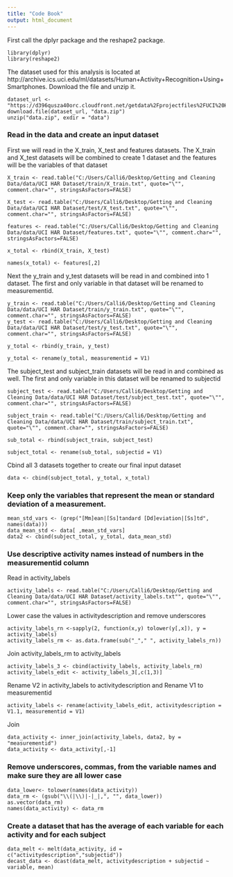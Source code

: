 ```yaml
---
title: "Code Book"
output: html_document
---
```


First call the dplyr package and the reshape2 package. 

```
library(dplyr)
library(reshape2)
```

The dataset used for this analysis is located at http://archive.ics.uci.edu/ml/datasets/Human+Activity+Recognition+Using+Smartphones.  Download the file and unzip it.

```
dataset_url <- "https://d396qusza40orc.cloudfront.net/getdata%2Fprojectfiles%2FUCI%20HAR%20Dataset.zip"
download.file(dataset_url, "data.zip")
unzip("data.zip", exdir = "data")
```
### Read in the data and create an input dataset
First we will read in the X_train, X_test and features datasets. The X_train and X_test datasets will be combined to create 1 dataset and the features will be the variables of that dataset

```
X_train <- read.table("C:/Users/Calli6/Desktop/Getting and Cleaning Data/data/UCI HAR Dataset/train/X_train.txt", quote="\"", comment.char="", stringsAsFactors=FALSE)

X_test <- read.table("C:/Users/Calli6/Desktop/Getting and Cleaning Data/data/UCI HAR Dataset/test/X_test.txt", quote="\"", comment.char="", stringsAsFactors=FALSE)

features <- read.table("C:/Users/Calli6/Desktop/Getting and Cleaning Data/data/UCI HAR Dataset/features.txt", quote="\"", comment.char="", stringsAsFactors=FALSE)

x_total <- rbind(X_train, X_test)

names(x_total) <- features[,2]
```

Next the y_train and y_test datasets will be read in and combined into 1 dataset.  The first and only variable in that dataset will be renamed to  measurementid.
```
y_train <- read.table("C:/Users/Calli6/Desktop/Getting and Cleaning Data/data/UCI HAR Dataset/train/y_train.txt", quote="\"", comment.char="", stringsAsFactors=FALSE)
y_test <- read.table("C:/Users/Calli6/Desktop/Getting and Cleaning Data/data/UCI HAR Dataset/test/y_test.txt", quote="\"", comment.char="", stringsAsFactors=FALSE)

y_total <- rbind(y_train, y_test)

y_total <- rename(y_total, measurementid = V1)
```

The subject_test and subject_train datasets will be read in and combined as well.  The first and only variable in this dataset will be renamed to subjectid

```
subject_test <- read.table("C:/Users/Calli6/Desktop/Getting and Cleaning Data/data/UCI HAR Dataset/test/subject_test.txt", quote="\"", comment.char="", stringsAsFactors=FALSE)

subject_train <- read.table("C:/Users/Calli6/Desktop/Getting and Cleaning Data/data/UCI HAR Dataset/train/subject_train.txt", quote="\"", comment.char="", stringsAsFactors=FALSE)

sub_total <- rbind(subject_train, subject_test)

subject_total <- rename(sub_total, subjectid = V1)
```

Cbind all 3 datasets together to create our final input dataset
```
data <- cbind(subject_total, y_total, x_total) 
```

### Keep only the variables that represent the mean or standard deviation of a measurement.
```
mean_std_vars <- (grep("[Mm]ean|[Ss]tandard [Dd]eviation|[Ss]td", names(data)))
data_mean_std <- data[ ,mean_std_vars]
data2 <- cbind(subject_total, y_total, data_mean_std)
```
### Use descriptive activity names instead of numbers in the measurementid column

Read in activity_labels
```
activity_labels <- read.table("C:/Users/Calli6/Desktop/Getting and Cleaning Data/data/UCI HAR Dataset/activity_labels.txt"", quote="\"", comment.char="", stringsAsFactors=FALSE)
```
Lower case the values in activitydescription and remove underscores
```
activity_labels_rn <-sapply(2, function(x,y) tolower(y[,x]), y = activity_labels)
activity_labels_rm <- as.data.frame(sub("_"," ", activity_labels_rn))
```
Join activity_labels_rm to activity_labels
```
activity_labels_3 <- cbind(activity_labels, activity_labels_rm)
activity_labels_edit <- activity_labels_3[,c(1,3)]
```
Rename V2 in activity_labels to activitydescription and Rename V1 to measurementid
```
activity_labels <- rename(activity_labels_edit, activitydescription = V1.1, measurementid = V1)
```
Join 
```
data_activity <- inner_join(activity_labels, data2, by = "measurementid")
data_activity <- data_activity[,-1]
```

### Remove underscores, commas, from the variable  names and make sure they are all lower case 
```
data_lower<- tolower(names(data_activity))
data_rm <- (gsub("\\(|\\)|-|_|,", "", data_lower))
as.vector(data_rm)
names(data_activity) <- data_rm
```

### Create a dataset that has the average of each variable for each activity and for each subject 
```
data_melt <- melt(data_activity, id = c("activitydescription","subjectid"))
decast_data <- dcast(data_melt, activitydescription + subjectid ~ variable, mean)
```
